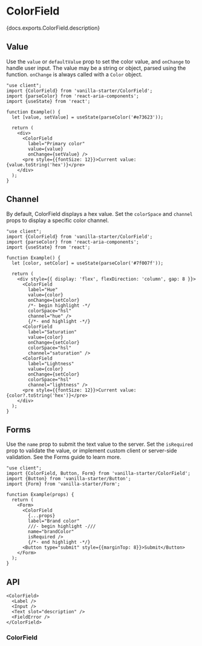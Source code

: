 


# ColorField

<PageDescription>{docs.exports.ColorField.description}</PageDescription>

<ExampleSwitcher>
  <VisualExample
    component={VanillaColorField}
    docs={vanillaDocs.exports.ColorField}
    links={vanillaDocs.links}
    props={['label', 'colorSpace', 'channel', 'description', 'isDisabled']}
    initialProps={{label: 'Color', defaultValue: '#ff0000'}}
    type="vanilla"
    files={["starters/docs/src/ColorField.tsx", "starters/docs/src/ColorField.css"]} />
  <VisualExample
    component={TailwindColorField}
    docs={vanillaDocs.exports.ColorField}
    links={vanillaDocs.links}
    props={['label', 'colorSpace', 'channel', 'description', 'isDisabled']}
    initialProps={{label: 'Color', defaultValue: '#ff0000'}}
    type="tailwind"
    files={["starters/tailwind/src/ColorField.tsx", "starters/tailwind/src/index.css"]} />
</ExampleSwitcher>

## Value

Use the `value` or `defaultValue` prop to set the color value, and `onChange` to handle user input. The value may be a string or <TypeLink type={docs.exports.Color} links={docs.links} /> object, parsed using the <TypeLink type={docs.exports.parseColor} links={docs.links} /> function. `onChange` is always called with a `Color` object.

```tsx render
"use client";
import {ColorField} from 'vanilla-starter/ColorField';
import {parseColor} from 'react-aria-components';
import {useState} from 'react';

function Example() {
  let [value, setValue] = useState(parseColor('#e73623'));

  return (
    <div>
      <ColorField
        label="Primary color"
        value={value}
        onChange={setValue} />
      <pre style={{fontSize: 12}}>Current value: {value.toString('hex')}</pre>
    </div>
  );
}
```

## Channel

By default, ColorField displays a hex value. Set the `colorSpace` and `channel` props to display a specific color channel.

```tsx render
"use client";
import {ColorField} from 'vanilla-starter/ColorField';
import {parseColor} from 'react-aria-components';
import {useState} from 'react';

function Example() {
  let [color, setColor] = useState(parseColor('#7f007f'));

  return (
    <div style={{ display: 'flex', flexDirection: 'column', gap: 8 }}>
      <ColorField
        label="Hue"
        value={color}
        onChange={setColor}
        /*- begin highlight -*/
        colorSpace="hsl"
        channel="hue" />
        {/*- end highlight -*/}
      <ColorField
        label="Saturation"
        value={color}
        onChange={setColor}
        colorSpace="hsl"
        channel="saturation" />
      <ColorField
        label="Lightness"
        value={color}
        onChange={setColor}
        colorSpace="hsl"
        channel="lightness" />
      <pre style={{fontSize: 12}}>Current value: {color?.toString('hex')}</pre>
    </div>
  );
}
```

## Forms

Use the `name` prop to submit the text value to the server. Set the `isRequired` prop to validate the value, or implement custom client or server-side validation. See the Forms guide to learn more.

```tsx render
"use client";
import {ColorField, Button, Form} from 'vanilla-starter/ColorField';
import {Button} from 'vanilla-starter/Button';
import {Form} from 'vanilla-starter/Form';

function Example(props) {
  return (
    <Form>
      <ColorField
        {...props}
        label="Brand color"
        ///- begin highlight -///
        name="brandColor"
        isRequired />
        {/*- end highlight -*/}
      <Button type="submit" style={{marginTop: 8}}>Submit</Button>
    </Form>
  );
}
```

## API

<Anatomy />

```tsx links={{ColorField: '#colorfield'}}
<ColorField>
  <Label />
  <Input />
  <Text slot="description" />
  <FieldError />
</ColorField>
```

### ColorField

<PropTable component={docs.exports.ColorField} links={docs.links} />
